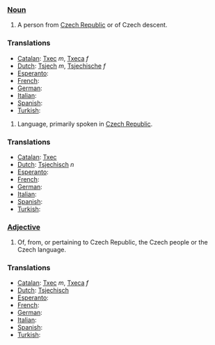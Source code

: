 ===[[Noun]]===
#A person from [[Czech Republic]] or of Czech descent.

===Translations===
*[[Catalan]]: [[Txec]] ''m'', [[Txeca]] ''f''
*[[Dutch]]: [[Tsjech]] ''m'', [[Tsjechische]] ''f''
*[[Esperanto]]: [[]]
*[[French]]: [[]]
*[[German]]: [[]]
*[[Italian]]: [[]]
*[[Spanish]]: [[]]
*[[Turkish]]: [[]]

#Language, primarily spoken in [[Czech Republic]]. 

===Translations===
*[[Catalan]]: [[Txec]]
*[[Dutch]]: [[Tsjechisch]] ''n''
*[[Esperanto]]: [[]]
*[[French]]: [[]]
*[[German]]: [[]]
*[[Italian]]: [[]]
*[[Spanish]]: [[]]
*[[Turkish]]: [[]]

===[[Adjective]]===
#Of, from, or pertaining to Czech Republic, the Czech people or the Czech language.

===Translations===
*[[Catalan]]: [[Txec]] ''m'', [[Txeca]] ''f''
*[[Dutch]]: [[Tsjechisch]]
*[[Esperanto]]: [[]]
*[[French]]: [[]]
*[[German]]: [[]]
*[[Italian]]: [[]]
*[[Spanish]]: [[]]
*[[Turkish]]: [[]]